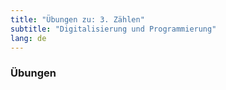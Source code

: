 ```yaml
---
title: "Übungen zu: 3. Zählen"
subtitle: "Digitalisierung und Programmierung"
lang: de
---
```


### Übungen